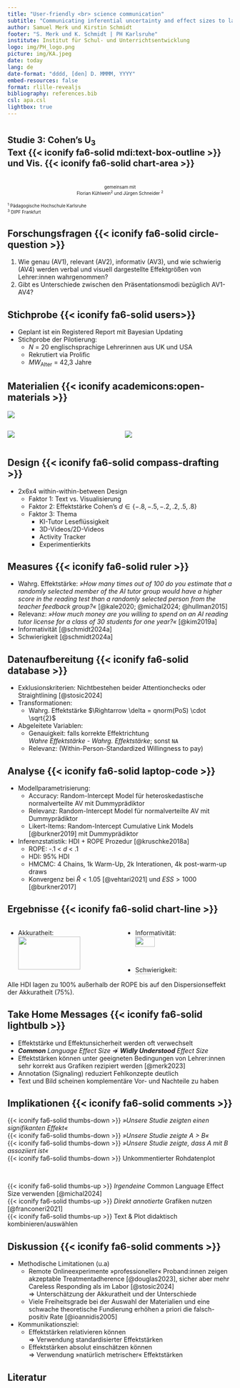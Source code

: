 ```yaml
---
title: "User-friendly <br> science communication"
subtitle: "Communicating inferential uncertainty and effect sizes to laypeople"
author: Samuel Merk und Kirstin Schmidt
footer: "S. Merk und K. Schmidt | PH Karlsruhe"
institute: Institut für Schul- und Unterrichtsentwicklung
logo: img/PH_logo.png
picture: img/KA.jpeg
date: today
lang: de
date-format: "dddd, [den] D. MMMM, YYYY"
embed-resources: false
format: rlille-revealjs
bibliography: references.bib
csl: apa.csl
lightbox: true
---
```



# [Studie 3: Cohen's $\operatorname{U}_3$ <br> Text {{< iconify fa6-solid mdi:text-box-outline >}} und Vis. {{< iconify fa6-solid chart-area >}} ]{style="font-size: .7em; display: block;"} {.center .center-x}

<br>
<center> 
[gemeinsam mit <br> Florian Kühlwein<sup>2</sup> und Jürgen Schneider <sup>2</sup>]{style="font-size: .7em; display: block;"}
</center>

[<sup>1</sup> Pädagogische Hochschule Karlsruhe]{style="font-size: .7em; display: block;"}
[<sup>3</sup> DIPF Frankfurt]{style="font-size: .7em; display: block;"}


## Forschungsfragen {{< iconify fa6-solid circle-question >}} {.center}
1) Wie genau (AV1), relevant (AV2), informativ (AV3), und wie schwierig
(AV4) werden verbal und visuell dargestellte Effektgrößen von Lehrer:innen wahrgenommen?
2) Gibt es Unterschiede zwischen den Präsentationsmodi bezüglich AV1-AV4?


## Stichprobe  {{< iconify fa6-solid users>}} 

* Geplant ist ein Registered Report mit Bayesian Updating
* Stichprobe der Pilotierung:
    * *N* = 20 englischsprachige Lehrerinnen aus UK und USA
    * Rekrutiert via Prolific 
    * *MW*~Alter~ = 42,3 Jahre


## Materialien {{< iconify academicons:open-materials >}}

![](img/OverviewAI.jpeg){.lightbox}

:::: {.columns}

::: {.column width='50%'}
![](img/CohensU3.jpeg){.lightbox}
:::

::: {.column width='50%'}
![](img/Halfeyeplot.jpeg){.lightbox}
:::

::::

## Design {{< iconify fa6-solid compass-drafting >}}
* 2x6x4 within-within-between Design
  * Faktor 1: Text vs. Visualisierung
  * Faktor 2: Effektstärke Cohen's $d \in\{-.8,-.5,-.2, .2, .5, .8\}$
  * Faktor 3: Thema 
      * KI-Tutor Leseflüssigkeit
      * 3D-Videos/2D-Videos
      * Activity Tracker
      * Experimentierkits


## Measures {{< iconify fa6-solid ruler >}} 
* Wahrg. Effektstärke: *»How many times out of 100 do you estimate that a randomly selected member of the AI tutor group
would have a higher score in the reading test than a randomly selected person from the teacher feedback group?«* [@kale2020; @michal2024; @hullman2015]
* Relevanz:  *»How much money are you willing to spend on an AI reading tutor license for a class of 30 students for one year?«* [@kim2019a]
* Informativität [@schmidt2024a]
* Schwierigkeit [@schmidt2024a]

## Datenaufbereitung {{< iconify fa6-solid database >}}
* Exklusionskriterien: Nichtbestehen beider Attentionchecks oder Straightlining [@stosic2024]
* Transformationen: 
    * Wahrg. Effektstärke  $\Rightarrow \delta = qnorm(PoS) \cdot \sqrt{2}$
* Abgeleitete Variablen: 
    * Genauigkeit: falls korrekte Effektrichtung <br> *Wahre Effektstärke - Wahrg. Effektstärke*; sonst `NA`
    * Relevanz: (Within-Person-Standardized Willingness to pay)
    
## Analyse {{< iconify fa6-solid laptop-code >}} {.smaller}
* Modellparametrisierung:
    * Accuracy: Random-Intercept Model für heteroskedastische normalverteilte AV mit Dummyprädiktor 
    * Relevanz: Random-Intercept Model für normalverteilte AV mit Dummyprädiktor 
    * Likert-Items: Random-Intercept Cumulative Link Models [@burkner2019] mit Dummyprädiktor
* Inferenzstatistik: HDI + ROPE Prozedur [@kruschke2018a]
    * ROPE: -.1 < *d* < .1
    * HDI: 95% HDI
    * HMCMC: 4 Chains, 1k Warm-Up, 2k Interationen, 4k post-warm-up draws
    * Konvergenz bei $\hat{R} < 1.05$ [@vehtari2021] und $ESS > 1000$ [@burkner2017]


## Ergebnisse {{< iconify fa6-solid chart-line >}} {.smaller}
:::: {.columns}

::: {.column width='50%'}
* Akkuratheit: <br>
![](img/results_accuracy.png){.lightbox width="80%"}

* Relevanz:<br>
![](img/results_relevance.png){.lightbox width="80%"}
:::

::: {.column width='50%'}
* Informativität: <br>
![](img/results_informativeness.png){.lightbox width="45%"}

* Schwierigkeit: <br>
![](img/results_difficulty.png){.lightbox width="40%"}
:::

::::

Alle HDI lagen zu 100% außerhalb der ROPE bis auf den Dispersionseffekt der Akkuratheit (75%).




## Take Home Messages {{< iconify fa6-solid lightbulb >}}
* Effektstärke und Effektunsicherheit werden oft verwechselt
* ***Common** Language Effect Size* $\nRightarrow$ ***Widly Understood** Effect Size*
* Effektstärken können unter geeigneten Bedingungen von Lehrer:innen sehr korrekt aus Grafiken rezipiert werden [@merk2023]
* Annotation (Signaling) reduziert Fehlkonzepte deutlich
* Text und Bild scheinen komplementäre Vor- und Nachteile zu haben


## Implikationen {{< iconify fa6-solid comments >}}

::: {.fragment .strike}
{{< iconify fa6-solid thumbs-down >}} *»Unsere Studie zeigten einen signifikanten Effekt«*  
{{< iconify fa6-solid thumbs-down >}} *»Unsere Studie zeigte A > B«*  
{{< iconify fa6-solid thumbs-down >}} *»Unsere Studie zeigte, dass A mit B assoziiert ist«*  
{{< iconify fa6-solid thumbs-down >}} Unkommentierter Rohdatenplot
:::
<br>

::: {.fragment}
{{< iconify fa6-solid thumbs-up >}} *Irgendeine* Common Language Effect Size verwenden [@michal2024]  
{{< iconify fa6-solid thumbs-up >}} *Direkt annotierte* Grafiken nutzen [@franconeri2021]  
{{< iconify fa6-solid thumbs-up >}} Text & Plot didaktisch kombinieren/auswählen
:::

## Diskussion {{< iconify fa6-solid comments >}} {.smaller}
* Methodische Limitationen (u.a)
    * Remote Onlineexperimente »professioneller« Proband:innen zeigen akzeptable Treatmentadherence [@douglas2023], sicher aber mehr Careless Responding als im Labor [@stosic2024]  
    $\Rightarrow$ Unterschätzung der Akkuratheit und der Unterschiede
    * Viele Freiheitsgrade bei der Auswahl der Materialien und eine schwache theoretische Fundierung erhöhen a priori die falsch-positiv Rate [@ioannidis2005]
* Kommunikationsziel:
    * Effektstärken relativieren können  
    $\Rightarrow$ Verwendung standardisierter Effektstärken 
    * Effektstärken absolut einschätzen können  
    $\Rightarrow$ Verwendung »natürlich metrischer« Effektstärken
    
## Literatur
::: footer
<!-- Leerer footer - sonst überlagern nsich floating refernces und der footer  -->
:::

<!-- nicht in das scss integrierbares css -->
<style>
div.callout-tip {border-left-color: #267326 !important;}
</style>
